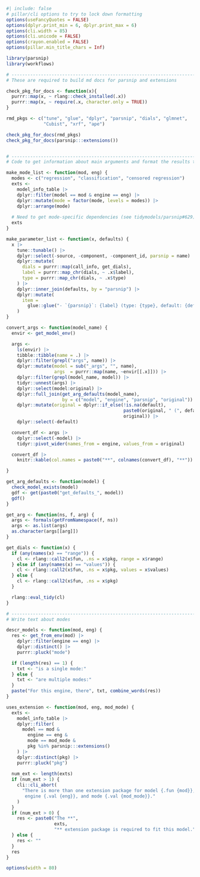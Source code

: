 ```r
#| include: false
# pillar/cli options to try to lock down formatting
options(useFancyQuotes = FALSE)
options(dplyr.print_min = 6, dplyr.print_max = 6)
options(cli.width = 85)
options(cli.unicode = FALSE)
options(crayon.enabled = FALSE)
options(pillar.min_title_chars = Inf)

library(parsnip)
library(workflows)

# ------------------------------------------------------------------------------
# These are required to build md docs for parsnip and extensions

check_pkg_for_docs <- function(x){
  purrr::map(x, ~ rlang::check_installed(.x))
  purrr::map(x, ~ require(.x, character.only = TRUE))
}

rmd_pkgs <- c("tune", "glue", "dplyr", "parsnip", "dials", "glmnet", 
              "Cubist", "xrf", "ape")

check_pkg_for_docs(rmd_pkgs)
check_pkg_for_docs(parsnip:::extensions())


# ------------------------------------------------------------------------------
# Code to get information about main arguments and format the results to print

make_mode_list <- function(mod, eng) {
  modes <- c("regression", "classification", "censored regression")
  exts <-
    model_info_table |>
    dplyr::filter(model == mod & engine == eng) |> 
    dplyr::mutate(mode = factor(mode, levels = modes)) |> 
    dplyr::arrange(mode)
  
  # Need to get mode-specific dependencies (see tidymodels/parsnip#629)
  exts
}

make_parameter_list <- function(x, defaults) {
  x |>
    tune::tunable() |>
    dplyr::select(-source, -component, -component_id, parsnip = name) |>
    dplyr::mutate(
      dials = purrr::map(call_info, get_dials),
      label = purrr::map_chr(dials, ~ .x$label),
      type = purrr::map_chr(dials, ~ .x$type)
    ) |>
    dplyr::inner_join(defaults, by = "parsnip") |>
    dplyr::mutate(
      item =
        glue::glue("- `{parsnip}`: {label} (type: {type}, default: {default})\n\n")
    )
}

convert_args <- function(model_name) {
  envir <- get_model_env()

  args <-
    ls(envir) |>
    tibble::tibble(name = .) |>
    dplyr::filter(grepl("args", name)) |>
    dplyr::mutate(model = sub("_args", "", name),
                  args  = purrr::map(name, ~envir[[.x]])) |>
    dplyr::filter(grepl(model_name, model)) |>
    tidyr::unnest(args) |>
    dplyr::select(model:original) |>
    dplyr::full_join(get_arg_defaults(model_name),
                     by = c("model", "engine", "parsnip", "original")) |>
    dplyr::mutate(original = dplyr::if_else(!is.na(default),
                                            paste0(original, " (", default, ")"),
                                            original)) |>
    dplyr::select(-default)

  convert_df <- args |>
    dplyr::select(-model) |>
    tidyr::pivot_wider(names_from = engine, values_from = original)

  convert_df |>
    knitr::kable(col.names = paste0("**", colnames(convert_df), "**"))

}

get_arg_defaults <- function(model) {
  check_model_exists(model)
  gdf <- get(paste0("get_defaults_", model))
  gdf()
}

get_arg <- function(ns, f, arg) {
  args <- formals(getFromNamespace(f, ns))
  args <- as.list(args)
  as.character(args[[arg]])
}

get_dials <- function(x) {
  if (any(names(x) == "range")) {
    cl <- rlang::call2(x$fun, .ns = x$pkg, range = x$range)
  } else if (any(names(x) == "values")) {
    cl <- rlang::call2(x$fun, .ns = x$pkg, values = x$values)
  } else {
    cl <- rlang::call2(x$fun, .ns = x$pkg)
  }

  rlang::eval_tidy(cl)
}

# ------------------------------------------------------------------------------
# Write text about modes

descr_models <- function(mod, eng) {
  res <- get_from_env(mod) |>
    dplyr::filter(engine == eng) |>
    dplyr::distinct() |>
    purrr::pluck("mode")

  if (length(res) == 1) {
    txt <- "is a single mode:"
  } else {
    txt <- "are multiple modes:"
  }
  paste("For this engine, there", txt, combine_words(res))
}

uses_extension <- function(mod, eng, mod_mode) {
  exts <-
    model_info_table |>
    dplyr::filter(
      model == mod & 
        engine == eng & 
        mode == mod_mode & 
        pkg %in% parsnip:::extensions()
    ) |> 
    dplyr::distinct(pkg) |> 
    purrr::pluck("pkg")
  
  num_ext <- length(exts)
  if (num_ext > 1) {
    cli::cli_abort(
      "There is more than one extension package for model {.fun {mod}},
       engine {.val {eng}}, and mode {.val {mod_mode}}."
    )
  }
  if (num_ext > 0) {
    res <- paste0("The **", 
                  exts, 
                  "** extension package is required to fit this model.")
  } else {
    res <- ""
  }
  res
}

options(width = 80)
```
